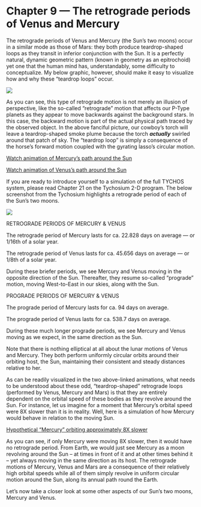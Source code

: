 Chapter 9 — The retrograde periods of Venus and Mercury
=======================================================

The retrograde periods of Venus and Mercury (the Sun’s two moons) occur in a similar mode as those of Mars: they both produce teardrop-shaped loops as they transit in inferior conjunction with the Sun. It is a perfectly natural, dynamic geometric pattern (known in geometry as an epitrochoid) yet one that the human mind has, understandably, some difficulty to conceptualize. My below graphic, however, should make it easy to visualize how and why these “teardrop loops” occur.

[![](https://www.tychos.info/book_imagery/050_TeardropLoop_explained_01.jpg)](https://www.tychos.info/book_imagery/050_TeardropLoop_explained_01.jpg)

As you can see, this type of retrograde motion is not merely an illusion of perspective, like the so-called “retrograde” motion that affects our P-Type planets as they appear to move backwards against the background stars. In this case, the backward motion is part of the actual physical path traced by the observed object. In the above fanciful picture, our cowboy’s torch will leave a teardrop-shaped smoke plume because the torch **_actually_** swirled around that patch of sky. The “teardrop loop” is simply a consequence of the horse’s forward motion coupled with the gyrating lasso’s circular motion.

[Watch animation of Mercury’s path around the Sun](https://www.tychos.info/citation/mercury)

[Watch animation of Venus’s path around the Sun](https://www.tychos.info/citation/venus)

If you are ready to introduce yourself to a simulation of the full TYCHOS system, please read Chapter 21 on the Tychosium 2-D program. The below screenshot from the Tychosium highlights a retrograde period of each of the Sun’s two moons.

[![](https://www.tychos.info/book_imagery/051_Venus_and_Mercury_retro_loops.jpg)](https://www.tychos.info/book_imagery/051_Venus_and_Mercury_retro_loops.jpg)

RETROGRADE PERIODS OF MERCURY & VENUS

The retrograde period of Mercury lasts for ca. 22.828 days on average — or 1/16th of a solar year.

The retrograde period of Venus lasts for ca. 45.656 days on average — or 1/8th of a solar year.

During these briefer periods, we see Mercury and Venus moving in the opposite direction of the Sun. Thereafter, they resume so-called “prograde” motion, moving West-to-East in our skies, along with the Sun.  

PROGRADE PERIODS OF MERCURY & VENUS

The prograde period of Mercury lasts for ca. 94 days on average.

The prograde period of Venus lasts for ca. 538.7 days on average.

During these much longer prograde periods, we see Mercury and Venus moving as we expect, in the same direction as the Sun.

Note that there is nothing elliptical at all about the lunar motions of Venus and Mercury. They both perform uniformly circular orbits around their orbiting host, the Sun, maintaining their consistent and steady distances relative to her.

As can be readily visualized in the two above-linked animations, what needs to be understood about these odd, “teardrop-shaped” retrograde loops (performed by Venus, Mercury and Mars) is that they are entirely dependent on the orbital speed of these bodies as they revolve around the Sun. For instance, let us imagine for a moment that Mercury’s orbital speed were 8X slower than it is in reality. Well, here is a simulation of how Mercury would behave in relation to the moving Sun.

[Hypothetical “Mercury” orbiting approximately 8X slower](https://www.tychos.info/citation/mercury-slow)

As you can see, if only Mercury were moving 8X slower, then it would have no retrograde period. From Earth, we would just see Mercury as a moon revolving around the Sun – at times in front of it and at other times behind it – yet always moving in the same direction as its host. The retrograde motions of Mercury, Venus and Mars are a consequence of their relatively high orbital speeds while all of them simply revolve in uniform circular motion around the Sun, along its annual path round the Earth.

Let’s now take a closer look at some other aspects of our Sun’s two moons, Mercury and Venus.